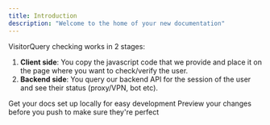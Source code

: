 ```yaml
---
title: Introduction
description: "Welcome to the home of your new documentation"
---
```


<Info>VisitorQuery checking works in 2 stages:</Info>

1. **Client side**: You copy the javascript code that we provide and place it on the page where you want to check/verify the user.
2. **Backend side**: You query our backend API for the session of the user and see their status (proxy/VPN, bot etc).

<CardGroup cols={2}>
  <Card
    title="Client install guide"
    icon="scroll"
    href="https://mintlify.com/docs/quickstart"
  >
    Get your docs set up locally for easy development
  </Card>
  <Card
    title="Backend API docs"
    icon="arrow-right-arrow-left"
    href="https://mintlify.com/docs/development"
  >
    Preview your changes before you push to make sure they're perfect
  </Card>
</CardGroup>
